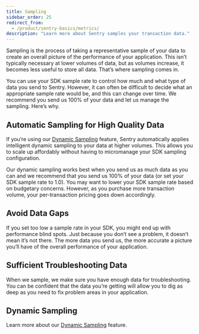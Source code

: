 ```yaml
---
title: Sampling
sidebar_order: 25
redirect_from:
  - /product/sentry-basics/metrics/
description: "Learn more about Sentry samples your transaction data."
---
```


Sampling is the process of taking a representative sample of your data to create an overall picture of the performance of your application. This isn’t typically necessary at lower volumes of data, but as volumes increase, it becomes less useful to store all data. That’s where sampling comes in.

You can use your SDK sample rate to control how much and what type of data you send to Sentry. However, it can often be difficult to decide what an appropriate sample rate would be, and this can change over time. We recommend you send us 100% of your data and let us manage the sampling. Here’s why.

## Automatic Sampling for High Quality Data

If you’re using our [Dynamic Sampling](/product/data-management-settings/dynamic-sampling/) feature, Sentry automatically applies intelligent dynamic sampling to your data at higher volumes. This allows you to scale up affordably without having to micromanage your SDK sampling configuration.

Our dynamic sampling works best when you send us as much data as you can and we recommend that you send us 100% of your data (or set your SDK sample rate to 1.0). You may want to lower your SDK sample rate based on budgetary concerns. However, as you purchase more transaction volume, your per-transaction pricing goes down accordingly.

## Avoid Data Gaps

If you set too low a sample rate in your SDK, you might end up with performance blind spots. Just because you don’t see a problem, it doesn’t mean it’s not there. The more data you send us, the more accurate a picture you’ll have of the overall performance of your application.

## Sufficient Troubleshooting Data

When we sample, we make sure you have enough data for troubleshooting. You can be confident that the data you’re getting will allow you to dig as deep as you need to fix problem areas in your application.

## Dynamic Sampling

Learn more about our [Dynamic Sampling](/product/data-management-settings/dynamic-sampling/) feature.
